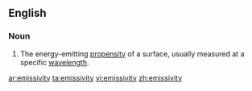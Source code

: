 ==English==
===Noun===
{{en-noun|emissivities}}
# {{context|physics|lang=en}} The energy-emitting [[propensity]] of a surface, usually measured at a specific [[wavelength]].

[[ar:emissivity]]
[[ta:emissivity]]
[[vi:emissivity]]
[[zh:emissivity]]